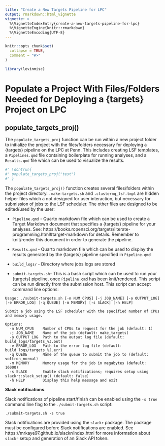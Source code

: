 ```yaml
---
title: "Create a New Targets Pipeline for LPC"
output: rmarkdown::html_vignette
vignette: >
  %\VignetteIndexEntry{create-a-new-targets-pipeline-for-lpc}
  %\VignetteEngine{knitr::rmarkdown}
  %\VignetteEncoding{UTF-8}
---
```


```r
knitr::opts_chunk$set(
  collapse = TRUE,
  comment = "#>"
)
```

```r
library(levinmisc)
```

<!-- WARNING - This vignette is generated by {fusen} from /dev/LPC_targets_project.Rmd: do not edit by hand -->

<!-- 
Run this 'development' chunk

Store every call to library() that you need to run chunks line by line, as in a classical Rmd for analysis
-->


<!--

# Description of your package

This will fill the description of your package.
Fill and run the content of this chunk, before anything else. 

Note: when you will use other flat templates, this part will be in a separate file. Do not be surprised!
--> 


# Populate a Project With Files/Folders Needed for Deploying a {targets} Project on LPC

## populate_targets_proj()

The `populate_targets_proj` function can be run within a new project folder to initialize the project with the files/folders necessary for deploying a {targets} pipeline on the LPC at Penn. This includes creating LSF templates, a `Pipelines.qmd` file containing boilerplate for running analyses, and a `Results.qmd` file which can be used to visualize the results.


<!--
Here is an example on how to use the function.
This should be a reproducible and working example
-->


```r
#' \dontrun{
#' populate_targets_proj("test")
#' }
```

The `populate_targets_proj()` function creates several files/folders within the project directory. `.make-targets.sh` and `.clustermq_lsf.tmpl` are hidden helper files which a not designed for user interaction, but necessary for submission of jobs to the LSF scheduler. The other files are designed to be edited/used by the user:

  - `Pipeline.qmd` - Quarto markdown file which can be used to create a Target Markdown document that specifies a {targets} pipeline for your analyses. See: https://books.ropensci.org/targets/literate-programming.html#target-markdown for details. Remember to knit/render this document in order to generate the pipeline.
  
  - `Results.qmd` - Quarto markdown file which can be used to display the results generated by the {targets} pipeline specified in `Pipeline.qmd`
  
  - `build_logs/` - Directory where jobs logs are stored
  
  - `submit-targets.sh`- This is a bash script which can be used to run your {targets} pipeline, once `Pipeline.qmd` has been knit/rendered. This script can be run directly from the submission host. This script can accept command line options:
  
  
```
Usage: ./submit-targets.sh [-n NUM_CPUS] [-j JOB_NAME] [-o OUTPUT_LOG] [-e ERROR_LOG] [-q QUEUE] [-m MEMORY] [-s SLACK] [-h HELP]

Submit a job using the LSF scheduler with the specified number of CPUs and memory usage.

Options:
  -n NUM_CPUS    Number of CPUs to request for the job (default: 1)
  -j JOB_NAME    Name of the job (default: make_targets)
  -o OUTPUT_LOG  Path to the output log file (default: build_logs/targets_%J.out)
  -e ERROR_LOG   Path to the error log file (default: build_logs/targets_%J.err)
  -q QUEUE       Name of the queue to submit the job to (default: voltron_normal)
  -m MEMORY      Memory usage for the job in megabytes (default: 16000)
  -s SLACK       Enable slack notifications; requires setup using slackr::slack_setup() (default: false)
  -h HELP        Display this help message and exit
```

**Slack notifications**

Slack notifications of pipeline start/finish can be enabled using the `-s true` command line flag to the `./submit-targets.sh` script:

```
./submit-targets.sh -s true
```

Slack notifications are provided using the `slackr` package. The package must be configured before Slack notifications are enabled. See https://mrkaye97.github.io/slackr/index.html for more information about `slackr` setup and generation of an Slack API token.

<!--
Here are some unit tests to verify the function works as expected.
-->


<!-- 

# Inflate your package

You're one inflate from paper to box.
Build your package from this very Rmd using `fusen::inflate()` 
-->



<!-- 
- Verify your `"DESCRIPTION"` file has been updated
- Verify your function is in `"R/"` directory
- Verify your test is in `"tests/testthat/"` directory
- Verify this Rmd appears in `"vignettes/"` directory 
-->

